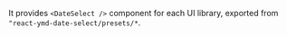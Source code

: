 
It provides `<DateSelect />` component for each UI library, exported from `"react-ymd-date-select/presets/*`.

<PresetList />
